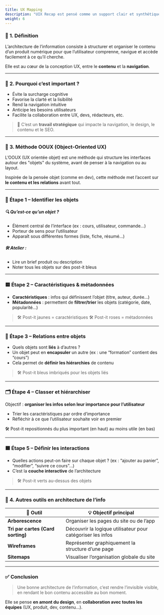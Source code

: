 ```yaml
---
title: UX Mapping
description: "UIX Recap est pensé comme un support clair et synthétique : un outil pratique pour réviser, enseigner ou s’inspirer."
weight: 6
---
```


### 📘 **1. Définition**

L’architecture de l’information consiste à structurer et organiser le contenu d’un produit numérique pour que l’utilisateur comprenne, navigue et accède facilement à ce qu’il cherche.


Elle est au cœur de la conception UX, entre le **contenu** et la **navigation**.

---

### 🧠 **2. Pourquoi c’est important ?**

- Évite la surcharge cognitive
- Favorise la clarté et la lisibilité
- Rend la navigation intuitive
- Anticipe les besoins utilisateurs
- Facilite la collaboration entre UX, devs, rédacteurs, etc.

> 📌 C’est un **travail stratégique** qui impacte la navigation, le design, le contenu et le SEO.

---

### 🔎 **3. Méthode OOUX (Object-Oriented UX)**

L’OOUX (UX orientée objet) est une méthode qui structure les interfaces autour des "objets" du système, avant de penser à la navigation ou au layout.

Inspirée de la pensée objet (comme en dev), cette méthode met l’accent sur **le contenu et les relations** avant tout.

---

### 🧩 **Étape 1 – Identifier les objets**

##### 🔍 Qu’est-ce qu’un objet ?

- Élément central de l’interface (ex : cours, utilisateur, commande…)
- Porteur de sens pour l’utilisateur
- Apparaît sous différentes formes (liste, fiche, résumé…)

##### 🛠 Atelier :

- Lire un brief produit ou description
- Noter tous les objets sur des post-it bleus

---

### 🟨 **Étape 2 – Caractéristiques & métadonnées**

- **Caractéristiques** : infos qui définissent l’objet (titre, auteur, durée…)
- **Métadonnées** : permettent de **filtrer/trier** les objets (catégorie, date, popularité…)

> 🛠 Post-it jaunes = caractéristiques
> 🛠 Post-it roses = métadonnées

---

### 🔗 **Étape 3 – Relations entre objets**

- Quels objets sont **liés** à d’autres ?
- Un objet peut en **encapsuler** un autre (ex : une “formation” contient des “cours”)
- Cela permet de **définir les hiérarchies** de contenu

> 🛠 Post-it bleus imbriqués pour les objets liés

---

### 🗂️ **Étape 4 – Classer et hiérarchiser**

Objectif : **organiser les infos selon leur importance pour l’utilisateur**

- Trier les caractéristiques par ordre d’importance
- Réfléchir à ce que l’utilisateur souhaite voir en premier

🛠 Post-it repositionnés du plus important (en haut) au moins utile (en bas)

---

### 🟩 **Étape 5 – Définir les interactions**

- Quelles actions peut-on faire sur chaque objet ? (ex : “ajouter au panier”, “modifier”, “suivre ce cours”…)
- C’est la **couche interactive** de l’architecture

> 🛠 Post-it verts au-dessus des objets

---

### 🧠 **4. Autres outils en architecture de l’info**

| 🧰 Outil | 💡 Objectif principal |
| --- | --- |
| **Arborescence** | Organiser les pages du site ou de l’app |
| **Tri par cartes (Card sorting)** | Découvrir la logique utilisateur pour catégoriser les infos |
| **Wireframes** | Représenter graphiquement la structure d’une page |
| **Sitemaps** | Visualiser l’organisation globale du site |

---

### ✅ **Conclusion**

> Une bonne architecture de l’information, c’est rendre l’invisible visible, en rendant le bon contenu accessible au bon moment.


Elle se pense **en amont du design**, en **collaboration avec toutes les équipes** (UX, produit, dev, contenu…).